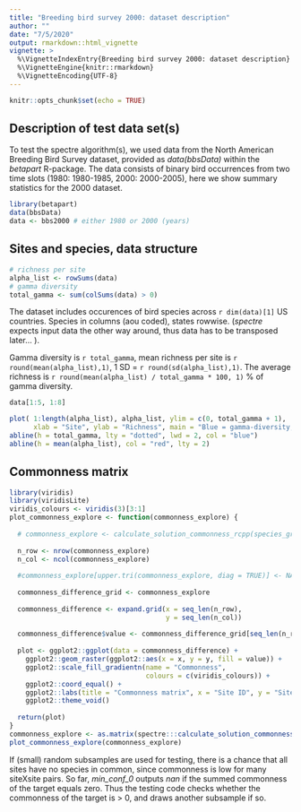 ```yaml
---
title: "Breeding bird survey 2000: dataset description"
author: ""
date: "7/5/2020"
output: rmarkdown::html_vignette
vignette: >
  %\VignetteIndexEntry{Breeding bird survey 2000: dataset description}
  %\VignetteEngine{knitr::rmarkdown}
  %\VignetteEncoding{UTF-8}
---
```


```r
knitr::opts_chunk$set(echo = TRUE)
```

## Description of test data set(s)
To test the spectre algorithm(s), we used data from the North American Breeding Bird Survey dataset, provided as *data(bbsData)* within the *betapart* R-package. The data consists of binary bird occurrences from two time slots (1980: 1980-1985, 2000: 2000-2005), here we show summary statistics for the 2000 dataset.

```r
library(betapart)
data(bbsData)
data <- bbs2000 # either 1980 or 2000 (years)
```

## Sites and species, data structure



```r
# richness per site
alpha_list <- rowSums(data)
# gamma diversity
total_gamma <- sum(colSums(data) > 0)


```
The dataset includes occurences of bird species across `r dim(data)[1]` US countries. Species in columns (aou coded), states rowwise. (*spectre* expects input data the other way around, thus data has to be transposed later... ). 

Gamma diversity is `r total_gamma`, mean richness per site is `r round(mean(alpha_list),1) `, 1 SD = `r round(sd(alpha_list),1)`. The average richness is `r round(mean(alpha_list) / total_gamma * 100, 1)` % of gamma diversity.

```r

data[1:5, 1:8]

plot( 1:length(alpha_list), alpha_list, ylim = c(0, total_gamma + 1),
      xlab = "Site", ylab = "Richness", main = "Blue = gamma-diversity, red = mean(richness)")
abline(h = total_gamma, lty = "dotted", lwd = 2, col = "blue")
abline(h = mean(alpha_list), col = "red", lty = 2)
```

## Commonness matrix

```r
library(viridis)
library(viridisLite)
viridis_colours <- viridis(3)[3:1]
plot_commonness_explore <- function(commonness_explore) {
  
  # commonness_explore <- calculate_solution_commonness_rcpp(species_grid[[1]])
  
  n_row <- nrow(commonness_explore)
  n_col <- ncol(commonness_explore)
  
  #commonness_explore[upper.tri(commonness_explore, diag = TRUE)] <- NA
  
  commonness_difference_grid <- commonness_explore 
  
  commonness_difference <- expand.grid(x = seq_len(n_row), 
                                       y = seq_len(n_col))
  
  commonness_difference$value <- commonness_difference_grid[seq_len(n_row * n_col)]
  
  plot <- ggplot2::ggplot(data = commonness_difference) + 
    ggplot2::geom_raster(ggplot2::aes(x = x, y = y, fill = value)) + 
    ggplot2::scale_fill_gradientn(name = "Commonness", 
                                  colours = c(viridis_colours)) + 
    ggplot2::coord_equal() + 
    ggplot2::labs(title = "Commonness matrix", x = "Site ID", y = "Site ID")+
    ggplot2::theme_void()
  
  return(plot)
}
commonness_explore <- as.matrix(spectre:::calculate_solution_commonness_rcpp(data))
plot_commonness_explore(commonness_explore)

```

If (small) random subsamples are used for testing, there is a chance that all sites have no species in common, since commonness is low for many siteXsite pairs. So far, *min_conf_0* outputs *nan* if the summed commonness of the target equals zero. Thus the testing code checks whether the commonness of the target is > 0, and draws another subsample if so. 